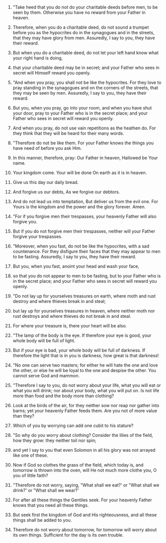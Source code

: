 
1. "Take heed that you do not do your charitable deeds before men, to be seen by them. Otherwise you have no reward from your Father in heaven.

2. Therefore, when you do a charitable deed, do not sound a trumpet before you as the hypocrites do in the synagogues and in the streets, that they may have glory from men. Assuredly, I say to you, they have their reward.

3. But when you do a charitable deed, do not let your left hand know what your right hand is doing,

4. that your charitable deed may be in secret; and your Father who sees in secret will Himself reward you openly.

5. "And when you pray, you shall not be like the hypocrites. For they love to pray standing in the synagogues and on the corners of the streets, that they may be seen by men. Assuredly, I say to you, they have their reward.

6. But you, when you pray, go into your room, and when you have shut your door, pray to your Father who is in the secret place; and your Father who sees in secret will reward you openly.

7. And when you pray, do not use vain repetitions as the heathen do. For they think that they will be heard for their many words.

8. "Therefore do not be like them. For your Father knows the things you have need of before you ask Him.

9. In this manner, therefore, pray: Our Father in heaven, Hallowed be Your name.

10. Your kingdom come. Your will be done On earth as it is in heaven.

11. Give us this day our daily bread.

12. And forgive us our debts, As we forgive our debtors.

13. And do not lead us into temptation, But deliver us from the evil one. For Yours is the kingdom and the power and the glory forever. Amen.

14. "For if you forgive men their trespasses, your heavenly Father will also forgive you.

15. But if you do not forgive men their trespasses, neither will your Father forgive your trespasses.

16. "Moreover, when you fast, do not be like the hypocrites, with a sad countenance. For they disfigure their faces that they may appear to men to be fasting. Assuredly, I say to you, they have their reward.

17. But you, when you fast, anoint your head and wash your face,

18. so that you do not appear to men to be fasting, but to your Father who is in the secret place; and your Father who sees in secret will reward you openly.

19. "Do not lay up for yourselves treasures on earth, where moth and rust destroy and where thieves break in and steal;

20. but lay up for yourselves treasures in heaven, where neither moth nor rust destroys and where thieves do not break in and steal.

21. For where your treasure is, there your heart will be also.

22. "The lamp of the body is the eye. If therefore your eye is good, your whole body will be full of light.

23. But if your eye is bad, your whole body will be full of darkness. If therefore the light that is in you is darkness, how great is that darkness!

24. "No one can serve two masters; for either he will hate the one and love the other, or else he will be loyal to the one and despise the other. You cannot serve God and mammon.

25. "Therefore I say to you, do not worry about your life, what you will eat or what you will drink; nor about your body, what you will put on. Is not life more than food and the body more than clothing?

26. Look at the birds of the air, for they neither sow nor reap nor gather into barns; yet your heavenly Father feeds them. Are you not of more value than they?

27. Which of you by worrying can add one cubit to his stature?

28. "So why do you worry about clothing? Consider the lilies of the field, how they grow: they neither toil nor spin;

29. and yet I say to you that even Solomon in all his glory was not arrayed like one of these.

30. Now if God so clothes the grass of the field, which today is, and tomorrow is thrown into the oven, will He not much more clothe you, O you of little faith?

31. "Therefore do not worry, saying, "What shall we eat?' or "What shall we drink?' or "What shall we wear?'

32. For after all these things the Gentiles seek. For your heavenly Father knows that you need all these things.

33. But seek first the kingdom of God and His righteousness, and all these things shall be added to you.

34. Therefore do not worry about tomorrow, for tomorrow will worry about its own things. Sufficient for the day is its own trouble.


